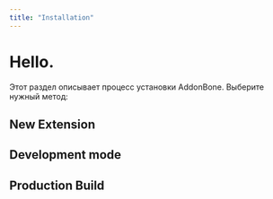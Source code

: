 ```yaml
---
title: "Installation"
---
```


# Hello.

Этот раздел описывает процесс установки AddonBone. Выберите нужный метод:

## New Extension

## Development mode

## Production Build

